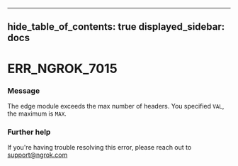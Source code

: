 

---
hide_table_of_contents: true
displayed_sidebar: docs
---


# ERR_NGROK_7015

### Message
The edge module exceeds the max number of headers. You specified `VAL`, the maximum is `MAX`.

<ErrorDetails error="err_ngrok_7015" />



### Further help
If you're having trouble resolving this error, please reach out to [support@ngrok.com](mailto:support@ngrok.com?subject=Help%20with%20ERR_NGROK_7015)

